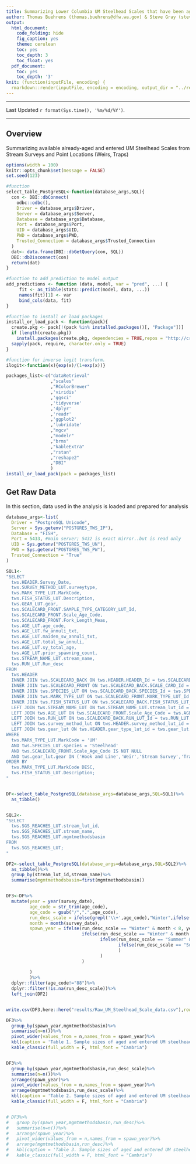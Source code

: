 ```yaml
---
title: Summarizing Lower Columbia UM Steelhead Scales that have been aged in TWS
author: Thomas Buehrens (thomas.buehrens@dfw.wa.gov) & Steve Gray (steven.gray@dfw.wa.gov)
output:
  html_document:
    code_folding: hide
    fig_caption: yes
    theme: cerulean
    toc: yes
    toc_depth: 3
    toc_float: yes
  pdf_document:
    toc: yes
    toc_depth: '3'
knit: (function(inputFile, encoding) {
  rmarkdown::render(inputFile, encoding = encoding, output_dir = "../results") })
---
```

<script>
   $(document).ready(function() {
     $head = $('#header');
     $head.prepend('<img src=\"https://privatelands.wdfw.wa.gov/wdfwlogo_clrnotxt.png"\" style=\"float: right;width: 150px;\"/>')
   });
</script>

***

Last Updated `r format(Sys.time(), '%m/%d/%Y')`.

***

## Overview
Summarizing available already-aged and entered UM Steelhead Scales from Stream Surveys and Point Locations (Weirs, Traps)

```r
options(width = 100)
knitr::opts_chunk$set(message = FALSE)
set.seed(123)
```


<!-- We also need a couple of helper functions which we will define -->
```r
#function
select_table_PostgreSQL<-function(database_args,SQL){
  con <- DBI::dbConnect(
    odbc::odbc(),
    Driver = database_args$Driver,
    Server = database_args$Server,
    Database = database_args$Database,
    Port = database_args$Port,
    UID = database_args$UID,
    PWD = database_args$PWD,
    Trusted_Connection = database_args$Trusted_Connection
  )
  dat<- data.frame(DBI::dbGetQuery(con, SQL))
  DBI::dbDisconnect(con)
  return(dat)
}

#function to add prediction to model output
add_predictions <- function (data, model, var = "pred", ...) {
     fit <- as_tibble(stats::predict(model, data, ...))
     names(fit)[1] <- var  
     bind_cols(data, fit)
}

#function to install or load packages
install_or_load_pack <- function(pack){
  create.pkg <- pack[!(pack %in% installed.packages()[, "Package"])]
  if (length(create.pkg))
    install.packages(create.pkg, dependencies = TRUE,repos = "http://cran.us.r-project.org")
  sapply(pack, require, character.only = TRUE)
}

#function for inverse logit transform.
ilogit<-function(x){exp(x)/(1+exp(x))}
```

<!-- Here we will load & install packages we need to use (needs internet connection if packages not already installed) -->
```r
packages_list<-c("dataRetrieval"
                 ,"scales"
                 ,"RColorBrewer"
                 ,'viridis'
                 ,'ggsci'
                 ,'tidyverse'
                 ,'dplyr'
                 ,'readr'
                 ,'ggplot2'
                 ,'lubridate'
                 ,"mgcv"
                 ,"modelr"
                 ,"brms"
                 ,"kableExtra"
                 ,"rstan"
                 ,"reshape2"
                 ,"DBI"
                 )
install_or_load_pack(pack = packages_list)
```


## Get Raw Data
In this section, data used in the analysis is loaded and prepared for analysis
```r
database_args<-list(
  Driver = "PostgreSQL Unicode",
  Server = Sys.getenv("POSTGRES_TWS_IP"),
  Database = "FISH",
  Port = 5433, #main server; 5432 is exact mirror..but is read only
  UID = Sys.getenv("POSTGRES_TWS_UN"),
  PWD = Sys.getenv("POSTGRES_TWS_PW"),
  Trusted_Connection = "True"
)

SQL1<-
"SELECT 
  tws.HEADER.Survey_Date,
  tws.SURVEY_METHOD_LUT.surveytype,
  tws.MARK_TYPE_LUT.MarkCode, 
  tws.FISH_STATUS_LUT.Description,
  tws.GEAR_LUT.gear,
  tws.SCALECARD_FRONT.SAMPLE_TYPE_CATEGORY_LUT_Id,
  tws.SCALECARD_FRONT.Scale_Age_Code, 
  tws.SCALECARD_FRONT.Fork_Length_Meas,
  tws.AGE_LUT.age_code,
  tws.AGE_LUT.fw_annuli_txt,
  tws.AGE_LUT.maiden_sw_annuli_txt,
  tws.AGE_LUT.total_sw_annuli,
  tws.AGE_LUT.sy_total_age,
  tws.AGE_LUT.prior_spawning_count,
  tws.STREAM_NAME_LUT.stream_name,
  tws.RUN_LUT.Run_desc
FROM 
  tws.HEADER
  INNER JOIN tws.SCALECARD_BACK ON tws.HEADER.HEADER_Id = tws.SCALECARD_BACK.HEADER_Id
  INNER JOIN tws.SCALECARD_FRONT ON tws.SCALECARD_BACK.SCALE_CARD_Id = tws.SCALECARD_FRONT.SCALE_CARD_Id
  INNER JOIN tws.SPECIES_LUT ON tws.SCALECARD_BACK.SPECIES_Id = tws.SPECIES_LUT.species_lut_id
  INNER JOIN tws.MARK_TYPE_LUT ON tws.SCALECARD_FRONT.MARK_TYPE_LUT_Id = tws.MARK_TYPE_LUT.MARK_TYPE_Id
  INNER JOIN tws.FISH_STATUS_LUT ON tws.SCALECARD_BACK.FISH_STATUS_LUT_Id = tws.FISH_STATUS_LUT.FISH_STATUS_LUT_Id
  LEFT JOIN tws.STREAM_NAME_LUT ON tws.STREAM_NAME_LUT.stream_lut_id = tws.HEADER.stream_lut_id
  LEFT JOIN tws.AGE_LUT ON tws.SCALECARD_FRONT.Scale_Age_Code = tws.AGE_LUT.age_lut_id
  LEFT JOIN tws.RUN_LUT ON tws.SCALECARD_BACK.RUN_LUT_Id = tws.RUN_LUT.RUN_LUT_Id
  LEFT JOIN tws.survey_method_lut ON tws.HEADER.survey_method_lut_id = tws.survey_method_lut.survey_method_lut_id
  LEFT JOIN tws.gear_lut ON tws.HEADER.gear_type_lut_id = tws.gear_lut.gear_lut_id
WHERE
  tws.MARK_TYPE_LUT.MarkCode = 'UM' 
  AND tws.SPECIES_LUT.species = 'Steelhead' 
  AND tws.SCALECARD_FRONT.Scale_Age_Code IS NOT NULL
  AND tws.gear_lut.gear IN ('Hook and Line','Weir','Stream Survey','Trap','Seine','IMW','Hatchery','Tangle Net')
ORDER BY 
  tws.MARK_TYPE_LUT.MarkCode DESC,
  tws.FISH_STATUS_LUT.Description;
"


DF<-select_table_PostgreSQL(database_args=database_args,SQL=SQL1)%>%
  as_tibble()


SQL2<-
"SELECT
  tws.SGS_REACHES_LUT.stream_lut_id,
  tws.SGS_REACHES_LUT.stream_name,
  tws.SGS_REACHES_LUT.mgmtmethodsbasin
FROM
  tws.SGS_REACHES_LUT;
"

DF2<-select_table_PostgreSQL(database_args=database_args,SQL=SQL2)%>%
  as_tibble()%>%
  group_by(stream_lut_id,stream_name)%>%
  summarise(mgmtmethodsbasin=first(mgmtmethodsbasin))


DF3<-DF%>%
  mutate(year = year(survey_date),
         age_code = str_trim(age_code),
         age_code = gsub("/",".",age_code),
         run_desc_scale = ifelse(grepl('\\+',age_code),"Winter",ifelse(grepl("\\.",age_code),"Summer",NA)),
         month = month(survey_date),
         spawn_year = ifelse(run_desc_scale == "Winter" & month < 8, year,
                             ifelse(run_desc_scale == "Winter" & month >= 8, year + 1,
                                    ifelse(run_desc_scale == "Summer" & month < 4, year,
                                           ifelse(run_desc_scale == "Summer" & month >= 4, year + 1, NA
                                           )
                                    )
                             )
         
         )
         )%>%
  dplyr::filter(age_code!="88")%>%
  dplyr::filter(!is.na(run_desc_scale))%>%
  left_join(DF2)


write.csv(DF3,here::here("results/Raw_UM_Steelhead_Scale_data.csv"),row.names = F)

DF3%>%
  group_by(spawn_year,mgmtmethodsbasin)%>%
  summarise(n=n())%>%
  pivot_wider(values_from = n,names_from = spawn_year)%>%
  kbl(caption = 'Table 1. Sample sizes of aged and entered UM steelhead scales by spawn year and management methods basin in TWS',digits =3)%>%
  kable_classic(full_width = F, html_font = "Cambria")


DF3%>%
  group_by(spawn_year,mgmtmethodsbasin,run_desc_scale)%>%
  summarise(n=n())%>%
  arrange(spawn_year)%>%
  pivot_wider(values_from = n,names_from = spawn_year)%>%
  arrange(mgmtmethodsbasin,run_desc_scale)%>%
  kbl(caption = 'Table 2. Sample sizes of aged and entered UM steelhead scales by spawn year, management methods basin, and scale-based run type in TWS',digits =3)%>%
  kable_classic(full_width = F, html_font = "Cambria")


# DF3%>%
#   group_by(spawn_year,mgmtmethodsbasin,run_desc)%>%
#   summarise(n=n())%>%
#   arrange(spawn_year)%>%
#   pivot_wider(values_from = n,names_from = spawn_year)%>%
#   arrange(mgmtmethodsbasin,run_desc)%>%
#   kbl(caption = 'Table 3. Sample sizes of aged and entered UM steelhead scales by spawn year, management methods basin, and field called run in TWS',digits =3)%>%
#   kable_classic(full_width = F, html_font = "Cambria")

```
